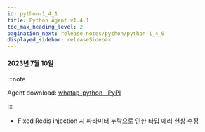 ```yaml
---
id: python-1_4_1
title: Python Agent v1.4.1
toc_max_heading_level: 2
pagination_next: release-notes/python/python-1_4_0
displayed_sidebar: releaseSidebar
---
```


#### 2023년 7월 10일

:::note

Agent download: [whatap-python · PyPI](https://pypi.org/project/whatap-python/1.4.1/)

:::

- <Status>Fixed</Status> Redis injection 시 파라미터 누락으로 인한 타입 에러 현상 수정
